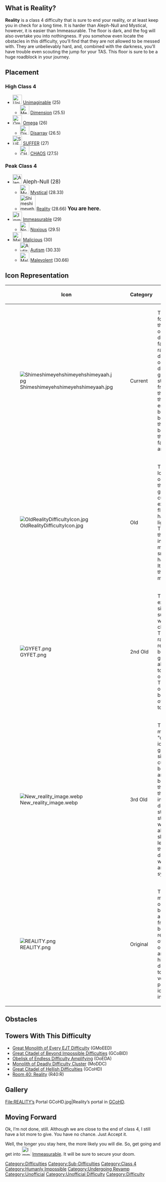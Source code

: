 {{NoticeScrollboxNew|Notices={{Revamp}}{{Humanly Impossible}}}}
{{NewDifficultyInfobox|title1=Reality|image1=<gallery>
shimeshimeyehshimeyehshimeyaah.jpg|Current
OldRealityDifficultyIcon.jpg|Old
GYFET.png|2nd Old
New reality image.webp|3rd Old
REALITY.png|Original
</gallery>|caption1=Remember when this was called Reality? ... What?|class=[[:Category:Class 4|Class 4]]|type=[[:Category:Sub-Difficulties|Sub-Difficulty]]|previous=[[File:AlephnullDifficulty.webp|30px]] [[Aleph-Null]]|next=[[File:ImmeasurableDifficulty.webp|30px]] [[W:c:jtohs-hardest-towers:Immeasurable|Immeasurable]]|class_range=Peak|difficulty_range=Baseline to Peak|decal_id=*Current: [https://www.roblox.com/library/7938906474/Reality Here]
*Old: Here
*2rd Old: [https://create.roblox.com/store/asset/7915383096/Reality Here]
*3rd Old: [https://create.roblox.com/store/asset/9699095084/Reality Here]
*Original: [https://www.roblox.com/library/6418992418/Reality Here]|creator(s)=[[User:Phaxyi|Phaxyi]] (Creator)
[[User:Viranenthusiast|Vira]] (Revamper)<br>
[[User:InvertedVertically|<span style="text-shadow: 0 0 4px #ffcc00; color:#ffcc00; font-family:Comfortaa;"><b>InvertedVertically</span>]]</b> (Updater)|date_added=2/14/2021|prior_previous=Jevil (Deleted)|alt_next=|rating=28.66|alt_previous=[[File:Mystical.jpeg|30px]] [[Mystical]]|main_difficulty=[[File:AlephnullDifficulty.webp|30px]] [[Aleph-Null]]|hex_color=*#640000 (Outline)
*#370000 (Top of gradient)
*#000000 (Bottom of gradient)
*#e60000 (Dot)|rgb_color=*100, 0, 0 (Outline)
*55, 0, 0 (Top of gradient)
*0, 0, 0 (Bottom of gradient)
*230, 0, 0 (Dot)}}
==What is '''Reality'''?               ==
'''Reality''' is a class 4 difficulty that is sure to end your reality, or at least keep you in check for a long time. It is harder than Aleph-Null and Mystical, however, it is easier than Immeasurable. The floor is dark, and the fog will also overtake you into nothingness. If you somehow even locate the obstacles in this difficulty, you’ll find that they are not allowed to be messed with. They are unbelievably hard, and, combined with the darkness, you’ll have trouble even scouting the jump for your TAS. This floor is sure to be a huge roadblock in your journey.

== Placement ==

=== High Class 4 ===

* [[File:UnimaginableDifficulty.webp|30x30px]] [[w:c:jtohs-hardest-towers:Unimaginable|Unimaginable]] (25)
** [[File:Me_when_new_dimension_icon.webp|30x30px]] [[Dimension]] (25.5)
* [[File:Omega_akaTowerRushDifficulty.gif|30x30px]] [[w:c:jtohs-hardest-towers:Omega|Omega]] (26)
** [[File:Disarray.png|30x30px]] [[Disarray]] (26.5)
* [[File:SUFFER.png|30x30px]] [[SUFFER]] (27)
** [[File:CHAOS2.png|30x30px]] [[CHAOS]] (27.5)

=== Peak Class 4 ===

* [[File:AlephnullDifficulty.webp|30x30px]] <big><span class="alephn">Aleph-Null</span> (28)</big>
** [[File:Mystical.jpeg|30x30px]] [[Mystical]] (28.33)
** [[File:Shimeshimeyehshimeyehshimeyaah.jpg|50x50px]] [[Reality]] (28.66) <big>'''You are here.'''</big>
* [[File:ImmeasurableDifficulty.webp|30x30px]] [[W:c:jtohs-hardest-towers:Immeasurable|Immeasurable]] (29)
** [[File:Noxious.png|30x30px]] [[Noxious]] (29.5)
* [[File:Malicious.png|30x30px]] [[w:c:jtohs-hardest-towers:Malicious|Malicious]] (30)
** [[File:Autism_but_resized.png|30x30px]] [[Autism]] (30.33)
** [[File:Malevolent.png|30x30px]] [[Malevolent]] (30.66)

== Icon Representation ==
{| class="fandom-table"
|+
!Icon
!Category
!Description
|-
|[[File:Shimeshimeyehshimeyehshimeyaah.jpg|frameless]]
|Current
|This icon follows the theme of the outlined difficulties that fall in the [[w:c:jtohs-hardest-towers|JHT]] range. It has a dark red outline with a darker red gradient stretching from the top to the bottom of the icon, the end of it is black. In the bottom-middle there is a bright red dot that has some faint glow around it.
|-
|[[File:OldRealityDifficultyIcon.jpg|left|frameless]]
|Old
|This was the longest lasting old icon. It has the same gradient as the current one except it's flipped and has a slightly lighter red. There is still the same dot in the bottom-middle but is smaller and has no glow. It's possible that it was made with text.
|-
|[[File:GYFET.png|left|frameless]]
|2nd Old
|This old icon is extremely similar to its successor but with a few changes/flaws. There is a rather bright red at the bottom of the gradient which also happens to have a slight orange tint. The dot is once again bigger but also off-centered to the left.
|-
|[[File:New reality image.webp|left|frameless]]
|3rd Old
|This is the most "complicated" icon here. The gradient is similar to the current version but at °275 and with a bright red. In the middle of the icon, instead of a dot there is a stylized [[wikipedia:Virgo (astrology)|Virgo]] star sign in white. There also is a black shadow to the left. Finally, there is a difficult to see white glow around the symbol.
|-
|[[File:REALITY.png|left|frameless]]
|Original
|This icon is the most flawed out of all. The background is a gradient from grey to black with the red dot being off-centered once again, and slightly higher up. The dot also seems to be stretched vertically. It is plausible this icon was made in Scratch.
|}

==Obstacles==
{{ObstacleTableRevamp|JumpClimbableBase=16.5|Increment=0.0113}}
==Towers With This Difficulty== 

*[[Great Monolith of Every EJT Difficulty]] (GMoEED)
*[[Great Citadel of Beyond Impossible Difficulties]] (GCoBID)
*[[Obelisk of Endless Difficulty Amplifying]] (OoEDA)
*[[Monolith of Deadly Difficulty Cluster]] (MoDDC)
*[[Great Citadel of Hellish Difficulties]] (GCoHD)
*[https://www.roblox.com/games/12540885283/UPD-Difficulty-Rooms-EJT Room 40: Reality] (R40:R)

==Gallery==
<gallery>
File:REALITY’s Portal GCoHD.jpg|Reality’s portal in [[Great Citadel of Hellish Difficulties|GCoHD]].
</gallery>

==Moving Forward==
Ok, I’m not done, still. Although we are close to the end of class 4, I still have a lot more to give. You have no chance. Just Accept it. 

Well, the longer you stay here, the more likely you will die. So, get going and get into [[File:ImmeasurableDifficulty.webp|30px]] [[w:c:jtohs-hardest-towers:Immeasurable|Immeasurable]]. It will be sure to secure your doom. 
{{DifficultiesNavbox}}
[[Category:Difficulties]]
[[Category:Sub-Difficulties]]
[[Category:Class 4]]
[[Category:Humanly Impossible]]
[[Category:Undergoing Revamp]]
[[Category:Unofficial]]
[[Category:Unofficial Difficulty]]
[[Category:Difficulty]]